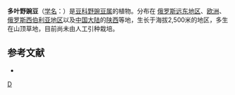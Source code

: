 {{Speciesbox
| genus = Vicia
| species = multijuga
| authority = [[夏振岱|Xia]]
}}

'''多叶野豌豆'''（[[学名|学名]]：{{lang|la|''Vicia multijuga''}}）是[[豆科|豆科]][[野豌豆属|野豌豆属]]的植物。分布在 [[俄罗斯远东地区|俄罗斯远东地区]]、[[欧洲|欧洲]]、[[俄罗斯西伯利亚地区|俄罗斯西伯利亚地区]]以及[[中国大陆|中国大陆]]的[[陕西|陕西]]等地，生长于海拔2,500米的地区，多生在山顶草地，目前尚未由人工引种栽培。

== 参考文献 ==
<div class="references-small">
* {{cite web| url =http://www.bioinfo.cn/db05/KmzwSpecies.php?action=view&id=16701| title =多叶野豌豆| work =《中国高等植物数据库全库》| publisher =中国科学院微生物研究所| author =昆明植物研究所| accessdate =2009-02-25| deadurl =yes| archiveurl =https://web.archive.org/web/20160305033031/http://www.bioinfo.cn/db05/KmzwSpecies.php?action=view&id=16701| archivedate =2016-03-05}}
</div>
{{Taxonbar|from=Q10932514}}

[[Category:野豌豆属|D]]